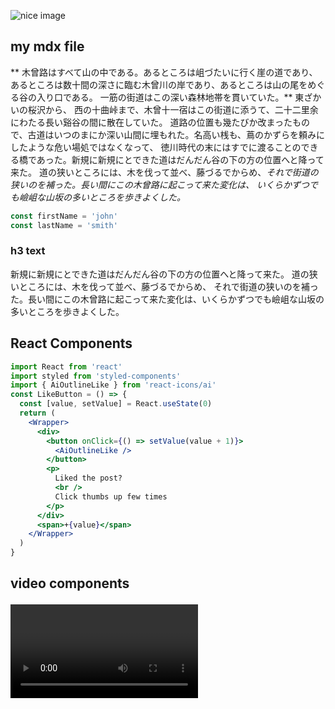 
<section className="mdx-page">

<div className="mdx-img">

![nice image](../assets/gatsby-1.png)

</div>

## my mdx file

** 木曾路はすべて山の中である。あるところは岨づたいに行く崖の道であり、あるところは数十間の深さに臨む木曾川の岸であり、あるところは山の尾をめぐる谷の入り口である。
一筋の街道はこの深い森林地帯を貫いていた。** 東ざかいの桜沢から、
西の十曲峠まで、木曾十一宿はこの街道に添うて、二十二里余にわたる長い谿谷の間に散在していた。
道路の位置も幾たびか改まったもので、古道はいつのまにか深い山間に埋もれた。名高い桟も、蔦のかずらを頼みにしたような危い場処ではなくなって、
徳川時代の末にはすでに渡ることのできる橋であった。新規に新規にとできた道はだんだん谷の下の方の位置へと降って来た。
道の狭いところには、木を伐って並べ、藤づるでからめ、_それで街道の狭いのを補った。長い間にこの木曾路に起こって来た変化は、
いくらかずつでも嶮岨な山坂の多いところを歩きよくした。_

<div className="code">

```js
const firstName = 'john'
const lastName = 'smith'
```

</div>

<div className="nice-text">

<h3>h3 text </h3>

<FiInfo className="nice-text-icon"></FiInfo>

新規に新規にとできた道はだんだん谷の下の方の位置へと降って来た。
道の狭いところには、木を伐って並べ、藤づるでからめ、
それで街道の狭いのを補った。長い間にこの木曾路に起こって来た変化は、いくらかずつでも嶮岨な山坂の多いところを歩きよくした。

</div>

<h2> React Components </h2>

<Counter />

```jsx
import React from 'react'
import styled from 'styled-components'
import { AiOutlineLike } from 'react-icons/ai'
const LikeButton = () => {
  const [value, setValue] = React.useState(0)
  return (
    <Wrapper>
      <div>
        <button onClick={() => setValue(value + 1)}>
          <AiOutlineLike />
        </button>
        <p>
          Liked the post?
          <br />
          Click thumbs up few times
        </p>
      </div>
      <span>+{value}</span>
    </Wrapper>
  )
}
```

<LikeButton />

<h2>

video components

</h2>

<RegVideo />
<Video />

<h2>regular heading</h2>

<h2 title="true">title heading</h2>

<h4>inline code</h4>

`console.log('hello mate')`

<h4>blockquote elememt</h4>

<blockquote display="default">

新規に新規にとできた道はだんだん谷の下の方の位置へと降って来た。
道の狭いところには、木を伐って並べ、藤づるでからめ、
それで街道の狭いのを補った。長い間にこの木曾路に起こって来た変化は、いくらかずつでも嶮岨な山坂の多いところを歩きよくした。

</blockquote>

<blockquote display="info">

新規に新規にとできた道はだんだん谷の下の方の位置へと降って来た。
道の狭いところには、木を伐って並べ、藤づるでからめ、
それで街道の狭いのを補った。長い間にこの木曾路に起こって来た変化は、いくらかずつでも嶮岨な山坂の多いところを歩きよくした。

</blockquote>

<blockquote display="warning">

新規に新規にとできた道はだんだん谷の下の方の位置へと降って来た。
道の狭いところには、木を伐って並べ、藤づるでからめ、
それで街道の狭いのを補った。長い間にこの木曾路に起こって来た変化は、いくらかずつでも嶮岨な山坂の多いところを歩きよくした。

</blockquote>

<blockquote>

** 木曾路はすべて山の中である。あるところは岨づたいに行く崖の道であり、あるところは数十間の深さに臨む木曾川の岸であり、あるところは山の尾をめぐる谷の入り口である。
一筋の街道はこの深い森林地帯を貫いていた。** 東ざかいの桜沢から、
西の十曲峠まで、木曾十一宿はこの街道に添うて、二十二里余にわたる長い谿谷の間に散在していた。
道路の位置も幾たびか改まったもので、古道はいつのまにか深い山間に埋もれた。名高い桟も、蔦のかずらを頼みにしたような危い場処ではなくなって、
徳川時代の末にはすでに渡ることのできる橋であった。新規に新規にとできた道はだんだん谷の下の方の位置へと降って来た。
道の狭いところには、木を伐って並べ、藤づるでからめ、\_それで街道の狭いのを補った。長い間にこの木曾路に起こって来た変化は、
いくらかずつでも嶮岨な山坂の多いところを歩きよくした。

</blockquote>

#### Javascript

```js
// comments
const name = 'john'
const channel = 'coding addict'

function featuredProducts(data) {
  return data.filter(item => {
    return item.featured === true
  })
}
featuredProducts()
```

#### JSX

```jsx
import React from 'react'

const Counter = () => {
  const [count, setCount] = React.useState(0)
  return (
    <section className="counter">
      <h4>show some love to MDX</h4>
      <h4>likes {count}</h4>
      <button className="btn btn-danger" onClick={() => setCount(count + 1)}>
        i like mdx
      </button>
    </section>
  )
}
export default Counter
```

#### HTML

```html
<h1>hello world</h1>
<p class="random">random text</p>
<section class="contact">
  <div class="title">
    <h1>contact us</h1>
  </div>
</section>
```

#### CSS

```css
max-width: 500px;
border-radius: var(--radius);
padding: 1rem 1.5rem;
background: var(--clr-grey-10);
text-align: center;
```

<Link to="/posts" className="btn center-btn">
  all posts
</Link>

</section>
